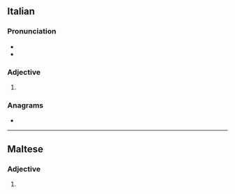 ==Italian==

===Pronunciation===
* {{it-IPA|bràvi}}
* {{rhymes|it|avi|s=2}}

===Adjective===
{{it-adj-form|m-p}}

# {{adj form of|it|bravo||m|p}}

===Anagrams===
* {{anagrams|it|a=abirv|vibra}}

----

==Maltese==

===Adjective===
{{head|mt|adjective form}}

# {{plural of|mt|bravu}}